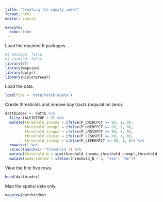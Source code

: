 ```yaml
---
title: "Creating the equity index"
format: html
editor: source

execute:
  echo: true
---
```


Load the required R packages.
.
```r
#| message: false
#| warning: false
library(sf)
library(mapview)
library(dplyr)
library(RColorBrewer)
```

Load the data.

```r
load(file = 'data/dattb.RData')
```

Create thresholds and remove bay tracts (population zero). 

```r
dattbindex <- dattb %>%
  filter(ACSTOTPOP > 0) %>%
  mutate(threshold_income = ifelse(P_LWINCPCT >= 80, 1, 0),
         threshold_unempl = ifelse(P_UNEMPPCT >= 80, 1, 0),
         threshold_lingui = ifelse(P_LNGISPCT >= 80, 1, 0),
         threshold_educat = ifelse(P_LESHSPCT >= 80, 1, 0),
         threshold_lifexp = ifelse(P_LIFEEXPCT >= 80, 1, 0)) %>%
  rowwise() %>%
  select(matches('^threshold')) %>% 
  mutate(threshold_N = sum(threshold_income,threshold_unempl,threshold_lingui,threshold_educat,threshold_lifexp, na.rm = TRUE)) %>%
  mutate(underserved = ifelse(threshold_N > 1, "Yes", "No"))
```

View the first five rows. 

```r
head(dattbindex)
```

Map the spatial data only. 

```r
mapview(dattbindex)
```
